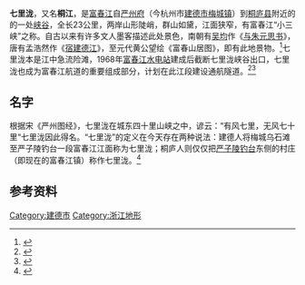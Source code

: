 '''七里泷'''，又名'''桐江'''，是[[富春江|富春江]]自[[严州府|严州府]]（今杭州市[[建德市|建德市]][[梅城镇_(建德市)|梅城镇]]）到[[桐庐县|桐庐县]]附近的的一处[[峡谷|峡谷]]，全长23公里，两岸山形陡峭，群山如黛，江面狭窄，有富春江“小三峡”之称。自古以来有许多文人墨客描述此处景色，南朝有[[吴均|吴均]]作《[[s:与朱元思书|与朱元思书]]》，唐有孟浩然作《[[s:宿建德江|宿建德江]]》，至元代黄公望绘《富春山居图》，即有此地景物。<ref>{{Cite journal|title=诗画富春江 扬帆七里泷——相约建德富春江七里泷景区|url=http://www.cqvip.com/QK/81287X/200407/1004106262.html|last=陈丽|date=2004|journal=风景名胜|issue=7|volume=0|pages=116–117|access-date=2020-07-11|archive-date=2020-07-11|archive-url=https://web.archive.org/web/20200711141256/http://www.cqvip.com/QK/81287X/200407/1004106262.html|dead-url=no}}</ref>七里泷本是江中急流险滩，1968年[[富春江水库|富春江水电站]]建成后截断七里泷峡谷出口，七里泷也成为富春江航道的重要组成部分，计划在此江段建设通航隧道。<ref>{{Cite journal|title=富春江通航隧道建筑限界及内轮廓设计研究|url=http://www.cqvip.com/QK/94024X/201511/666728871.html|last=吴德兴|last2=周红升|date=2015|journal=隧道建设|issue=11|volume=35|pages=1182–1187|last3=郭洪雨|last4=郑国平|access-date=2020-07-11|archive-date=2020-07-11|archive-url=https://web.archive.org/web/20200711094037/http://www.cqvip.com/QK/94024X/201511/666728871.html|dead-url=no}}</ref><ref>{{Cite journal|title=柔美富春江|author=付秀宏|url=https://www.zhangqiaokeyan.com/academic-journal-cn_citizen-the-rule-law_thesis/020123022629.html|journal=公民与法治|issue=22|doi=|others=|year=2017|volume=|page=49-49|pmid=|access-date=2020-07-11|archive-date=2020-07-12|archive-url=https://web.archive.org/web/20200712085526/https://www.zhangqiaokeyan.com/academic-journal-cn_citizen-the-rule-law_thesis/020123022629.html|dead-url=no}}</ref>

== 名字 ==
根据宋《严州图经》，七里泷在城东四十里山峡之中，谚云：“有风七里，无风七十里“七里泷因此得名。“七里泷”的定义在今天存在两种说法：建德人将梅城乌石滩至严子陵钓台一段富春江江面称为七里泷；桐庐人则仅仅把[[严子陵钓台|严子陵钓台]]东侧的村庄（即现在的富春江镇）称作七里泷。<ref>{{Cite journal|title=话说七里扬帆|url=http://www.cqvip.com/QK/81287X/199908/1004417276.html|last=蒋祖云|date=1999|journal=风景名胜|issue=8|volume=0|pages=37–37|access-date=2020-07-11|archive-date=2020-07-11|archive-url=https://web.archive.org/web/20200711094442/http://www.cqvip.com/QK/81287X/199908/1004417276.html|dead-url=no}}</ref>

== 参考资料 ==
{{Reflist}}
[[Category:建德市|Category:建德市]]
[[Category:浙江地形|Category:浙江地形]]